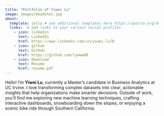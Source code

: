 ```yaml
---
title: "Portfolio of Yiwei Lu"
image: images/Headshot.jpg
about:
  template: jolla # see additional templates here https://quarto.org/docs/websites/website-about.html
  links:  # add links to your various social profiles
    - icon: linkedin
      text: LinkedIn
      href: https://www.linkedin.com/in/yiwei-lu78
    - icon: github
      text: GitHub
      href: https://github.com/lywww88
    - icon: download
      text: Resume
      href: resume.pdf
---
```


Hello! I’m **Yiwei Lu**, currently a Master’s candidate in Business Analytics at UC Irvine. I love transforming complex datasets into clear, actionable insights that help organizations make smarter decisions. Outside of work, you’ll find me exploring new machine learning techniques, crafting interactive dashboards, snowboarding down the slopes, or enjoying a scenic bike ride through Southern California.
